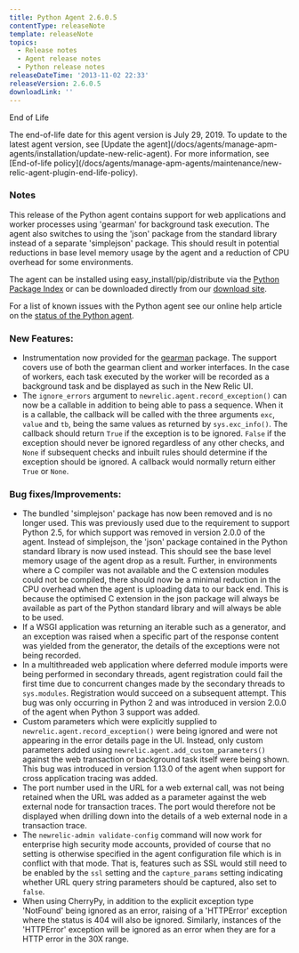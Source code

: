 ```yaml
---
title: Python Agent 2.6.0.5
contentType: releaseNote
template: releaseNote
topics:
  - Release notes
  - Agent release notes
  - Python release notes
releaseDateTime: '2013-11-02 22:33'
releaseVersion: 2.6.0.5
downloadLink: ''
---
```


End of Life

<Callout variant="important">
  The end-of-life date for this agent version is July 29, 2019. To update to the latest agent version, see [Update the agent](/docs/agents/manage-apm-agents/installation/update-new-relic-agent). For more information, see [End-of-life policy](/docs/agents/manage-apm-agents/maintenance/new-relic-agent-plugin-end-life-policy).
</Callout>

### Notes

This release of the Python agent contains support for web applications and worker processes using 'gearman' for background task execution. The agent also switches to using the 'json' package from the standard library instead of a separate 'simplejson' package. This should result in potential reductions in base level memory usage by the agent and a reduction of CPU overhead for some environments.

The agent can be installed using easy_install/pip/distribute via the [Python Package Index](https://pypi.python.org/pypi/newrelic) or can be downloaded directly from our [download site](http://download.newrelic.com/python_agent/release/).

For a list of known issues with the Python agent see our online help article on the [status of the Python agent](https://newrelic.com/docs/python/status-of-python-agent).

### New Features:

* Instrumentation now provided for the [gearman](https://pypi.python.org/pypi/gearman/) package. The support covers use of both the gearman client and worker interfaces. In the case of workers, each task executed by the worker will be recorded as a background task and be displayed as such in the New Relic UI.
* The `ignore_errors` argument to `newrelic.agent.record_exception()` can now be a callable in addition to being able to pass a sequence. When it is a callable, the callback will be called with the three arguments `exc`, `value` and `tb`, being the same values as returned by `sys.exc_info()`. The callback should return `True` if the exception is to be ignored. `False` if the exception should never be ignored regardless of any other checks, and `None` if subsequent checks and inbuilt rules should determine if the exception should be ignored. A callback would normally return either `True` or `None`.

### Bug fixes/Improvements:

* The bundled 'simplejson' package has now been removed and is no longer used. This was previously used due to the requirement to support Python 2.5, for which support was removed in version 2.0.0 of the agent. Instead of simplejson, the 'json' package contained in the Python standard library is now used instead. This should see the base level memory usage of the agent drop as a result. Further, in environments where a C compiler was not available and the C extension modules could not be compiled, there should now be a minimal reduction in the CPU overhead when the agent is uploading data to our back end. This is because the optimised C extension in the json package will always be available as part of the Python standard library and will always be able to be used.
* If a WSGI application was returning an iterable such as a generator, and an exception was raised when a specific part of the response content was yielded from the generator, the details of the exceptions were not being recorded.
* In a multithreaded web application where deferred module imports were being performed in secondary threads, agent registration could fail the first time due to concurrent changes made by the secondary threads to `sys.modules`. Registration would succeed on a subsequent attempt. This bug was only occurring in Python 2 and was introduced in version 2.0.0 of the agent when Python 3 support was added.
* Custom parameters which were explicitly supplied to `newrelic.agent.record_exception()` were being ignored and were not appearing in the error details page in the UI. Instead, only custom parameters added using `newrelic.agent.add_custom_parameters()` against the web transaction or background task itself were being shown. This bug was introduced in version 1.13.0 of the agent when support for cross application tracing was added.
* The port number used in the URL for a web external call, was not being retained when the URL was added as a parameter against the web external node for transaction traces. The port would therefore not be displayed when drilling down into the details of a web external node in a transaction trace.
* The `newrelic-admin validate-config` command will now work for enterprise high security mode accounts, provided of course that no setting is otherwise specified in the agent configuration file which is in conflict with that mode. That is, features such as SSL would still need to be enabled by the `ssl` setting and the `capture_params` setting indicating whether URL query string parameters should be captured, also set to `false`.
* When using CherryPy, in addition to the explicit exception type 'NotFound' being ignored as an error, raising of a 'HTTPError' exception where the status is 404 will also be ignored. Similarly, instances of the 'HTTPError' exception will be ignored as an error when they are for a HTTP error in the 30X range.
